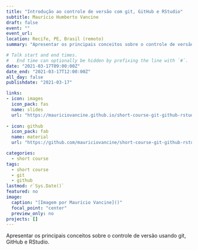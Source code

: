 ```yaml
---
title: "Introdução ao controle de versão com git, GitHub e RStudio"
subtitle: Maurício Humberto Vancine
draft: false
event: ""
event_url: 
location: Recife, PE, Brasil (remoto)
summary: "Apresentar os principais conceitos sobre o controle de versão usando git, GitHub e RStudio"

# Talk start and end times.
#   End time can optionally be hidden by prefixing the line with `#`.
date: "2021-03-17T09:00:00Z"
date_end: "2021-03-17T12:00:00Z"
all_day: false
publishdate: "2021-03-17"

links:
- icon: images
  icon_pack: fas
  name: slides
  url: "https://mauriciovancine.github.io/short-course-git-github-rstudio/slides/pres_short_course_git_github_rstudio.html"
  
- icon: github
  icon_pack: fab
  name: material
  url: "https://github.com/mauriciovancine/short-course-git-github-rstudio"

categories:
  - short course
tags:
  - short course
  - git
  - github
lastmod: r`Sys.Date()`
featured: no
image:
  caption: "[Imagem por Maurício Vancine]()"
  focal_point: "center"
  preview_only: no
projects: []
---
```


Apresentar os principais conceitos sobre o controle de versão usando git, GitHub e RStudio.